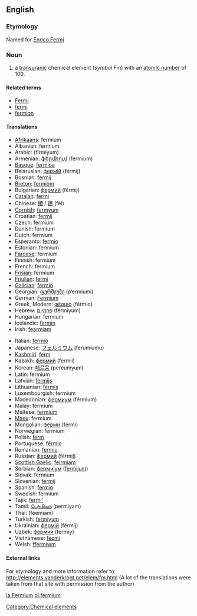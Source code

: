 {{See|Fermium}}
==English==
{{elements|Fm|einsteinium|Es|mendelevium|Md}}
=== Etymology ===
Named for [[w:Enrico Fermi|Enrico Fermi]]

=== Noun ===
{{en-noun-unc}}
{{wikipedia}}

# a [[transuranic]] chemical element (''symbol'' Fm) with an [[atomic number]] of 100.

====Related terms====
*[[w:Enrico Fermi|Fermi]]
*[[fermi]]
*[[fermion]]

==== Translations ====
{{top}}
*[[Afrikaans]]: fermium
*Albanian: fermium
*Arabic: {{ARchar|[[فرميوم]]}} (fírmiyum) {{m}}
*Armenian: [[ֆերմիում]] (fermium)
*[[Basque]]: [[fermioa]]
*Belarusian: [[фермiй]] (férmij) {{m}}
*Bosnian: [[fermij]]
*[[Breton]]: [[fermiom]]
*Bulgarian: [[фермий]] (férmij) {{m}}
*[[Catalan]]: [[fermi]]
*Chinese: [[鐨]] / [[镄]] (fèi)
*[[Cornish]]: [[fermyum]]
*Croatian: [[fermij]]
*Czech: fermium
*Danish: fermium
*Dutch: fermium {{n}}
*Esperanto: [[fermio]]
*Estonian: fermium
*[[Faroese]]: fermium
*Finnish: fermium
*French: fermium {{m}}
*[[Frisian]]: fermium
*[[Friulian]]: [[fermi]]
*[[Galician]]: [[fermio]]
*Georgian: [[ფერმიუმი]] (p‘ermiumi)
*German: [[Fermium]] {{n}}
*Greek, Modern: [[φέρμιο]] (férmio) {{n}}
*Hebrew: [[פרמיום]] (férmiyum)
*Hungarian: fermium
*Icelandic: [[fermín]]
*Irish: [[fearmiam]]
{{mid}}
*Italian: [[fermio]] {{m}}
*Japanese: [[フェルミウム]] (ferumiumu)
*[[Kashmiri]]: [[ferm]]
*Kazakh: [[фермий]] (fermii)
*Korean: [[페르뮴]] (pereumyum)
*Latin: fermium {{n}}
*Latvian: [[fermijs]]
*Lithuanian: [[fermis]]
*Luxembourgish: fermium
*Macedonian: [[фермиум]] (férmium) {{m}}
*Malay: fermium
*Maltese: [[fermjum]]
*[[Manx]]: fermium
*Mongolian: [[ферми]] (fermi)
*Norwegian: fermium
*Polish: [[ferm]] {{m}}
*Portuguese: [[férmio]] {{m}}
*Romanian: [[fermiu]] {{n}}
*Russian: [[фермий]] (férmij) {{m}}
*[[Scottish Gaelic]]: [[feirmiam]]
*Serbian: [[фермиjум]] ([[fermijum]]) {{m}}
*Slovak: fermium
*Slovenian: [[fermij]]
*Spanish: [[fermio]] {{m}}
*Swedish: fermium
*Tajik: [[fermi']]
*Tamil: [[பெர்மியம்]] (permiyam)
*Thai: {{THchar|[[เฟอร์เมียม]]}} (foemiam)
*Turkish: [[fermiyum]]
*Ukrainian: [[фермiй]] (férmij) {{m}}
*Uzbek: [[фермий]] (fermiy)
*Vietnamese: [[fecmi]]
*Welsh: [[ffermiwm]]
{{bottom}}

====External links====
For etymology and more information refer to:
http://elements.vanderkrogt.net/elem/fm.html
(A lot of the translations were taken from that site with permission from the author)

[[Category:Chemical elements]]

[[la:Fermium]]
[[pl:fermium]]